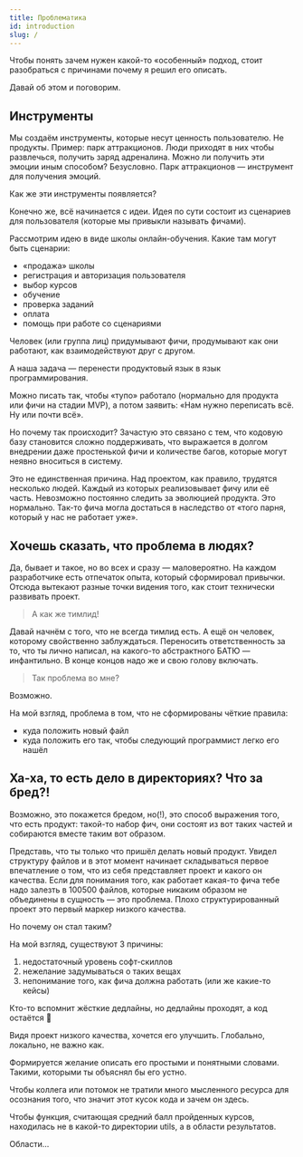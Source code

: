 ```yaml
---
title: Проблематика
id: introduction
slug: /
---
```


Чтобы понять зачем нужен какой-то &laquo;особенный&raquo; подход, стоит разобраться с причинами почему я решил его описать.

Давай об этом и поговорим.

## Инструменты

Мы создаём инструменты, которые несут ценность пользователю. Не продукты. Пример: парк аттракционов.
Люди приходят в них чтобы развлечься, получить заряд адреналина. Можно ли получить эти эмоции иным способом? Безусловно.
Парк аттракционов &mdash; инструмент для получения эмоций.

Как же эти инструменты появляется?

Конечно же, всё начинается с идеи. Идея по сути состоит из сценариев для пользователя (которые мы привыкли называть фичами).

Рассмотрим идею в виде школы онлайн-обучения. Какие там могут быть сценарии:
* &laquo;продажа&raquo; школы
* регистрация и авторизация пользователя
* выбор курсов
* обучение
* проверка заданий
* оплата
* помощь при работе со сценариями

Человек (или группа лиц) придумывают фичи, продумывают как они работают, как взаимодействуют друг с другом.

А наша задача &mdash; перенести продуктовый язык в язык программирования.

Можно писать так, чтобы &laquo;тупо&raquo; работало (нормально для продукта или фичи на стадии MVP),
а потом заявить: &laquo;Нам нужно переписать всё. Ну или почти всё&raquo;.

Но почему так происходит?
Зачастую это связано с тем, что кодовую базу становится сложно поддерживать, что выражается в долгом внедрении даже простенькой фичи
и количестве багов, которые могут неявно вноситься в систему.

Это не единственная причина. Над проектом, как правило, трудятся несколько людей. Каждый из которых реализовывает фичу или её часть.
Невозможно постоянно следить за эволюцией продукта. Это нормально. Так-то фича могла достаться в наследство от
&laquo;того парня, который у нас не работает уже&raquo;.

## Хочешь сказать, что проблема в людях?

Да, бывает и такое, но во всех и сразу &mdash; маловероятно. На каждом разработчике есть отпечаток опыта, который сформировал привычки.
Отсюда вытекают разные точки видения того, как стоит технически развивать проект.

> А как же тимлид!

Давай начнём с того, что не всегда тимлид есть. А ещё он человек, которому свойственно заблуждаться. Переносить ответственность за то,
что ты лично написал, на какого-то абстрактного БАТЮ &mdash; инфантильно. В конце концов надо же и свою голову включать.

> Так проблема во мне?

Возможно.

На мой взгляд, проблема в том, что не сформированы чёткие правила:
* куда положить новый файл
* куда положить его так, чтобы следующий программист легко его нашёл

## Ха-ха, то есть дело в директориях? Что за бред?!

Возможно, это покажется бредом, но(!), это способ выражения того, что есть продукт:
такой-то набор фич, они состоят из вот таких частей и собираются вместе таким вот образом.

Представь, что ты только что пришёл делать новый продукт. Увидел структуру файлов и в этот момент
начинает складываться первое впечатление о том, что из себя представляет проект и какого он качества. Если для понимания того,
как работает какая-то фича тебе надо залезть в 100500 файлов, которые никаким образом не объединены в сущность &mdash; это проблема.
Плохо структурированный проект это первый маркер низкого качества.

Но почему он стал таким?

На мой взгляд, существуют 3 причины:
1. недостаточный уровень софт-скиллов
2. нежелание задумываться о таких вещах
3. непонимание того, как фича должна работать (или же какие-то кейсы)

Кто-то вспомнит жёсткие дедлайны, но дедлайны проходят, а код остаётся :slightly_smiling_face:

Видя проект низкого качества, хочется его улучшить. Глобально, локально, не важно как.

Формируется желание описать его простыми и понятными словами. Такими, которыми ты объяснял бы его устно.

Чтобы коллега или потомок не тратили много мысленного ресурса для осознания того, что значит этот кусок кода и зачем он здесь.

Чтобы функция, считающая средний балл пройденных курсов, находилась не в какой-то директории utils, а в области результатов.

Области...
